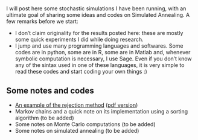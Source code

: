 <!-- # --- -->
<!-- # title: "Rafael Monteiro's Website" -->
<!-- # --- -->
#
#

 I will post here  some stochastic simulations I have been running, with an ultimate goal of sharing some ideas and codes on Simulated Annealing. A few remarks before we start:

- I don't claim originality for the results posted here: these are mostly some quick experiments I did while doing research. 
- I jump and use many programming languages and softwares. Some codes are in python, some are in R, some are in Matlab and, whenever symbolic computation is necessary, I use Sage. Even if you don't know any of the sintax used in one of these languages, it is very simple to read these codes and start coding your own things :) 

## Some notes and codes

- [An example of the rejection method](Rejection_method.html) ([pdf version](Rejection_method.pdf))
- Markov chains and a quick note on its implementation using a sorting algorithm (to be added)
- Some notes on Monte Carlo computations (to be added)
- Some notes on simulated annealing (to be added)
<!-- - __Name:__ Nick -->
<!-- - __Ocupation:__ "Student" -->
<!-- - __Hobbies:__ Learning software development instead of studying for exams.  -->
